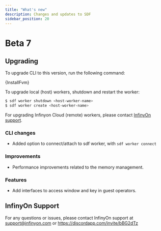 ```yaml
---
title: "What's new"
description: Changes and updates to SDF
sidebar_position: 20
---
```



# Beta 7

## Upgrading 

To upgrade CLI to this version, run the following command:

<CodeBlock language="bash">{InstallFvm}</CodeBlock>

To upgrade local (host) workers, shutdown and restart the worker:

```bash
$ sdf worker shutdown <host-worker-name>
$ sdf worker create <host-worker-name>
```

For upgrading Infinyon Cloud (remote) workers, please contact [InfinyOn support](#infinyon-support).

### CLI changes

- Added option to connect/attach to sdf worker, with `sdf worker connect`

### Improvements

- Performance improvements related to the memory management.

### Features

- Add interfaces to access window and key in guest operators.

## InfinyOn Support

For any questions or issues, please contact InfinyOn support at support@infinyon.com  or https://discordapp.com/invite/bBG2dTz
